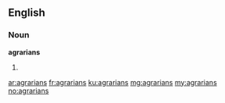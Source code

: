 ==English==

===Noun===
'''agrarians'''
# {{plural of|agrarian}}

[[ar:agrarians]]
[[fr:agrarians]]
[[ku:agrarians]]
[[mg:agrarians]]
[[my:agrarians]]
[[no:agrarians]]